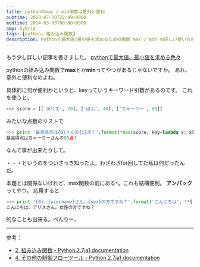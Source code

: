 ```yaml
---
title: pythonのmax / min関数は意外と便利
pubtime: 2013-07-30T22:49+0900
modtime: 2014-03-03T00:00+0900
amp: hybrid
tags: [python, 組み込み関数]
description: Pythonで最大値/最小値を求めるための関数`max`/`min`の詳しい使い方の説明です。
---
```


<PS date="2014-03-03">

もう少し詳しい記事を書きました。
[pythonで最大値、最小値を求める色々](/blog/2014/03/python-max-min)

</PS>

pythonの組み込み関数で**max**とか**min**ってやつがあるじゃないですか。
あれ、意外と便利なのよね。

具体的に何が便利かというと、keyっていうキーワード引数があるのです。
これを使うと、

``` python
>>> score = [['ありす', 70], ['ぼぶ', 40], ['ちゃーりー', 80]]
```
みたいな点数のリストで

``` python
>>> print '最高得点は{0}さんの{1}点！'.format(*max(score, key=lambda x: x[1]))
最高得点はちゃーりーさんの80点！
```
なんて事が出来たりして。

・・・というのをついさっき知ったよ。わざわざfor回してた私は何だったんだ。

本題とは関係ないけれど、max関数の前にある`*`。これも結構便利。
**アンパック**ってやつ。
応用すると
``` python
>>> print '{0}、{username}さん。{sex}の方ですね？'.format('こんにちは', **{'username':'アリス', 'sex':'女性'})
こんにちは、アリスさん。女性の方ですね？
```
的なことも出来る。べんりー。

---

参考：
- [2. 組み込み関数 - Python 2.7ja1 documentation](http://docs.python.jp/2/library/functions.html#max)
- [4. その他の制御フローツール - Python 2.7ja1 documentation](http://docs.python.jp/2/tutorial/controlflow.html#tut-unpacking-arguments)
